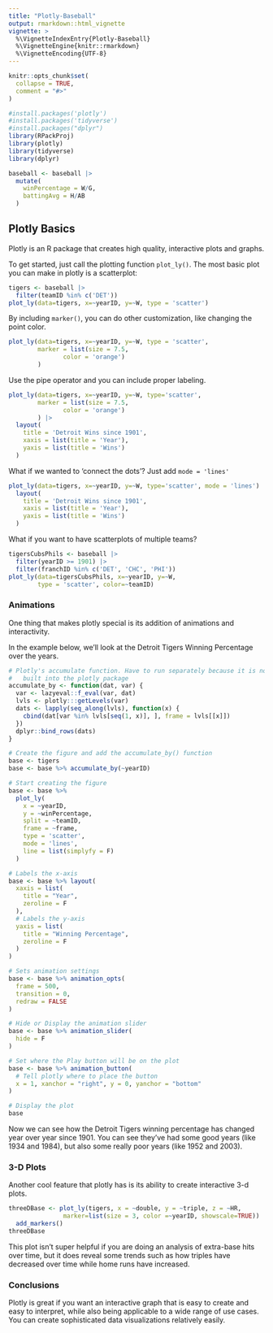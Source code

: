 ```yaml
---
title: "Plotly-Baseball"
output: rmarkdown::html_vignette
vignette: >
  %\VignetteIndexEntry{Plotly-Baseball}
  %\VignetteEngine{knitr::rmarkdown}
  %\VignetteEncoding{UTF-8}
---
```


```r
knitr::opts_chunk$set(
  collapse = TRUE,
  comment = "#>"
)
```

```r
#install.packages('plotly')
#install.packages('tidyverse')
#install.packages("dplyr")
library(RPackProj)
library(plotly)
library(tidyverse)
library(dplyr)
```

```r
baseball <- baseball |>
  mutate(
    winPercentage = W/G,
    battingAvg = H/AB
  )
```


## Plotly Basics

Plotly is an R package that creates high quality, interactive plots and graphs. 

To get started, just call the plotting function `plot_ly()`. The most basic plot you can make in plotly is a scatterplot:

```r
tigers <- baseball |>
  filter(teamID %in% c('DET'))
plot_ly(data=tigers, x=~yearID, y=~W, type = 'scatter')
```

By including `marker()`, you can do other customization, like changing the point color.

```r
plot_ly(data=tigers, x=~yearID, y=~W, type = 'scatter', 
        marker = list(size = 7.5,
               color = 'orange')
        )
```

Use the pipe operator and you can include proper labeling. 

```r
plot_ly(data=tigers, x=~yearID, y=~W, type='scatter', 
        marker = list(size = 7.5,
               color = 'orange')
        ) |>
  layout(
    title = 'Detroit Wins since 1901',
    xaxis = list(title = 'Year'),
    yaxis = list(title = 'Wins')
  )
```

What if we wanted to 'connect the dots'? Just add `mode = 'lines'`

```r
plot_ly(data=tigers, x=~yearID, y=~W, type='scatter', mode = 'lines') |>
  layout(
    title = 'Detroit Wins since 1901',
    xaxis = list(title = 'Year'),
    yaxis = list(title = 'Wins')
  ) 
```

What if you want to have scatterplots of multiple teams?

```r
tigersCubsPhils <- baseball |>
  filter(yearID >= 1901) |>
  filter(franchID %in% c('DET', 'CHC', 'PHI')) 
plot_ly(data=tigersCubsPhils, x=~yearID, y=~W,
        type = 'scatter', color=~teamID)
```



### Animations 

One thing that makes plotly special is its addition of animations and interactivity.

In the example below, we'll look at the Detroit Tigers Winning Percentage over the years. 

```r
# Plotly's accumulate function. Have to run separately because it is not 
#   built into the plotly package
accumulate_by <- function(dat, var) {
  var <- lazyeval::f_eval(var, dat)
  lvls <- plotly:::getLevels(var)
  dats <- lapply(seq_along(lvls), function(x) {
    cbind(dat[var %in% lvls[seq(1, x)], ], frame = lvls[[x]])
  })
  dplyr::bind_rows(dats)
}

# Create the figure and add the accumulate_by() function
base <- tigers
base <- base %>% accumulate_by(~yearID)

# Start creating the figure
base <- base %>%
  plot_ly(
    x = ~yearID, 
    y = ~winPercentage,
    split = ~teamID,
    frame = ~frame, 
    type = 'scatter',
    mode = 'lines', 
    line = list(simplyfy = F)
  )

# Labels the x-axis
base <- base %>% layout(
  xaxis = list(
    title = "Year",
    zeroline = F
  ),
  # Labels the y-axis
  yaxis = list(
    title = "Winning Percentage",
    zeroline = F
  )
) 

# Sets animation settings
base <- base %>% animation_opts(
  frame = 500, 
  transition = 0, 
  redraw = FALSE
)

# Hide or Display the animation slider
base <- base %>% animation_slider(
  hide = F
)

# Set where the Play button will be on the plot
base <- base %>% animation_button(
  # Tell plotly where to place the button
  x = 1, xanchor = "right", y = 0, yanchor = "bottom"
)

# Display the plot
base
```

Now we can see how the Detroit Tigers winning percentage has changed year over year since 1901. You can see they've had some good years (like 1934 and 1984), but also some really poor years (like 1952 and 2003). 


### 3-D Plots

Another cool feature that plotly has is its ability to create interactive 3-d plots.

```r
threeDBase <- plot_ly(tigers, x = ~double, y = ~triple, z = ~HR, 
               marker=list(size = 3, color =~yearID, showscale=TRUE)) |>
  add_markers() 
threeDBase
```

This plot isn't super helpful if you are doing an analysis of extra-base hits over time, but it does reveal some trends such as how triples have decreased over time while home runs have increased.

### Conclusions

Plotly is great if you want an interactive graph that is easy to create and easy to interpret, while also being applicable to a wide range of use cases. You can create sophisticated data visualizations relatively easily. 

